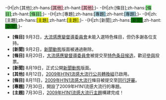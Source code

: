 -{H|zh:[其他];zh-hans:<span style="background:Pink">[其他]</span>;zh-hant:<span style="background:Pink">[其他]</span>;}-
-{H|zh:[條目];zh-hans:<span style="background:LightGreen">[條目]</span>;zh-hant:<span style="background:LightGreen">[條目]</span>;}-
-{H|zh:[專題];zh-hans:<span style="background:LightBlue">[專題]</span>;zh-hant:<span style="background:LightBlue">[專題]</span>;}-
-{H|zh:[主題];zh-hans:<span style="background:Yellow">[主題]</span>;zh-hant:<span style="background:Yellow">[主題]</span>;}-
-{H|zh:[新聞];zh-hans:<span style="background:Green">[新聞]</span>;zh-hant:<span style="background:Green">[新聞]</span>;}-
<!--只保留8條消息-->
* '''[條目]''' 9月3日，[[大流感應變督導委員會]]未能入選特色條目，但仍多謝各位支持。
* '''[新聞]''' 9月2日，[[Portal:2009年H1N1流感大流行新聞動態|新聞動態]]版面被通過刪除。
* '''[條目]''' 8月20日，[[大流感應變督導委員會]]被提交至[[Wikipedia:特色条目候选/大流感應變督導委員會|特色条目候选]]，歡迎[[Wikipedia:特色条目候选/大流感應變督導委員會|參與]]投票。
* '''[新聞]''' 8月19日，正式公開[[Portal:2009年H1N1流感大流行新聞動態|新聞動態]]版面。
* '''[其他]''' 8月12日，[[Template:CGroup/09H1N1|2009年H1N1流感大流行公共轉換組]]已啟用。
* '''[條目]''' 8月11日，[[2009年H1N1流感大流行]]條目被提交至[[Wikipedia:同行評審|同行評審]]。
* '''[專題]''' 7月30日，開設了2009年H1N1流感大流行的專題。
* '''[主題]''' 7月30日，[[Portal:2009年H1N1流感大流行|2009年H1N1流感大流行主題]]構建完成！